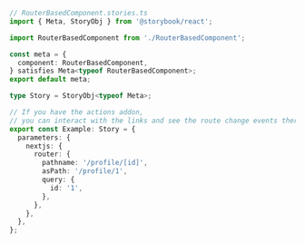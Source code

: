 ```ts
// RouterBasedComponent.stories.ts
import { Meta, StoryObj } from '@storybook/react';

import RouterBasedComponent from './RouterBasedComponent';

const meta = {
  component: RouterBasedComponent,
} satisfies Meta<typeof RouterBasedComponent>;
export default meta;

type Story = StoryObj<typeof Meta>;

// If you have the actions addon,
// you can interact with the links and see the route change events there
export const Example: Story = {
  parameters: {
    nextjs: {
      router: {
        pathname: '/profile/[id]',
        asPath: '/profile/1',
        query: {
          id: '1',
        },
      },
    },
  },
};
```
